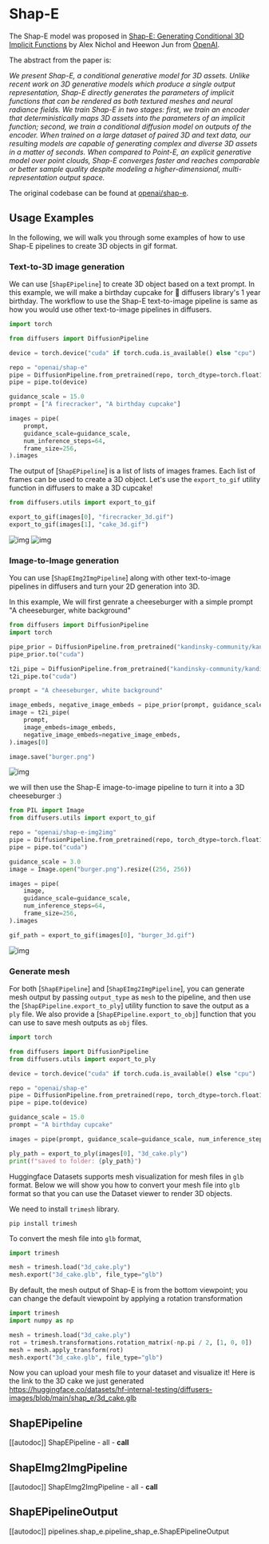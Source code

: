 <!--Copyright 2023 The HuggingFace Team. All rights reserved.
Licensed under the Apache License, Version 2.0 (the "License"); you may not use this file except in compliance with
the License. You may obtain a copy of the License at
http://www.apache.org/licenses/LICENSE-2.0
Unless required by applicable law or agreed to in writing, software distributed under the License is distributed on
an "AS IS" BASIS, WITHOUT WARRANTIES OR CONDITIONS OF ANY KIND, either express or implied. See the License for the
specific language governing permissions and limitations under the License.
-->

# Shap-E

The Shap-E model was proposed in [Shap-E: Generating Conditional 3D Implicit Functions](https://huggingface.co/papers/2305.02463) by Alex Nichol and Heewon Jun from [OpenAI](https://github.com/openai). 

The abstract from the paper is:

*We present Shap-E, a conditional generative model for 3D assets. Unlike recent work on 3D generative models which produce a single output representation, Shap-E directly generates the parameters of implicit functions that can be rendered as both textured meshes and neural radiance fields. We train Shap-E in two stages: first, we train an encoder that deterministically maps 3D assets into the parameters of an implicit function; second, we train a conditional diffusion model on outputs of the encoder. When trained on a large dataset of paired 3D and text data, our resulting models are capable of generating complex and diverse 3D assets in a matter of seconds. When compared to Point-E, an explicit generative model over point clouds, Shap-E converges faster and reaches comparable or better sample quality despite modeling a higher-dimensional, multi-representation output space.*

The original codebase can be found at [openai/shap-e](https://github.com/openai/shap-e).

## Usage Examples

In the following, we will walk you through some examples of how to use Shap-E pipelines to create 3D objects in gif format.

### Text-to-3D image generation 

We can use [`ShapEPipeline`] to create 3D object based on a text prompt. In this example, we will make a birthday cupcake for :firecracker: diffusers library's 1 year birthday. The workflow to use the Shap-E text-to-image pipeline is same as how you would use other text-to-image pipelines in diffusers.

```python
import torch

from diffusers import DiffusionPipeline

device = torch.device("cuda" if torch.cuda.is_available() else "cpu")

repo = "openai/shap-e"
pipe = DiffusionPipeline.from_pretrained(repo, torch_dtype=torch.float16)
pipe = pipe.to(device)

guidance_scale = 15.0
prompt = ["A firecracker", "A birthday cupcake"]

images = pipe(
    prompt,
    guidance_scale=guidance_scale,
    num_inference_steps=64,
    frame_size=256,
).images
```

The output of [`ShapEPipeline`] is a list of lists of images frames. Each list of frames can be used to create a 3D object. Let's use the `export_to_gif` utility function in diffusers to make a 3D cupcake!

```python
from diffusers.utils import export_to_gif

export_to_gif(images[0], "firecracker_3d.gif")
export_to_gif(images[1], "cake_3d.gif")
```
![img](https://huggingface.co/datasets/hf-internal-testing/diffusers-images/resolve/main/shap_e/firecracker_out.gif)
![img](https://huggingface.co/datasets/hf-internal-testing/diffusers-images/resolve/main/shap_e/cake_out.gif)


### Image-to-Image generation

You can use [`ShapEImg2ImgPipeline`] along with other text-to-image pipelines in diffusers and turn your 2D generation into 3D. 

In this example, We will first genrate a cheeseburger with a simple prompt "A cheeseburger, white background" 

```python
from diffusers import DiffusionPipeline
import torch

pipe_prior = DiffusionPipeline.from_pretrained("kandinsky-community/kandinsky-2-1-prior", torch_dtype=torch.float16)
pipe_prior.to("cuda")

t2i_pipe = DiffusionPipeline.from_pretrained("kandinsky-community/kandinsky-2-1", torch_dtype=torch.float16)
t2i_pipe.to("cuda")

prompt = "A cheeseburger, white background"

image_embeds, negative_image_embeds = pipe_prior(prompt, guidance_scale=1.0).to_tuple()
image = t2i_pipe(
    prompt,
    image_embeds=image_embeds,
    negative_image_embeds=negative_image_embeds,
).images[0]

image.save("burger.png")
```

![img](https://huggingface.co/datasets/hf-internal-testing/diffusers-images/resolve/main/shap_e/burger_in.png)

we will then use the Shap-E image-to-image pipeline to turn it into a 3D cheeseburger :)

```python
from PIL import Image
from diffusers.utils import export_to_gif

repo = "openai/shap-e-img2img"
pipe = DiffusionPipeline.from_pretrained(repo, torch_dtype=torch.float16)
pipe = pipe.to("cuda")

guidance_scale = 3.0
image = Image.open("burger.png").resize((256, 256))

images = pipe(
    image,
    guidance_scale=guidance_scale,
    num_inference_steps=64,
    frame_size=256,
).images

gif_path = export_to_gif(images[0], "burger_3d.gif")
```
![img](https://huggingface.co/datasets/hf-internal-testing/diffusers-images/resolve/main/shap_e/burger_out.gif)

### Generate mesh

For both [`ShapEPipeline`] and [`ShapEImg2ImgPipeline`], you can generate mesh output by passing `output_type` as `mesh` to the pipeline, and then use the [`ShapEPipeline.export_to_ply`] utility function to save the output as a `ply` file. We also provide a [`ShapEPipeline.export_to_obj`] function that you can use to save mesh outputs as `obj` files.

```python
import torch

from diffusers import DiffusionPipeline
from diffusers.utils import export_to_ply

device = torch.device("cuda" if torch.cuda.is_available() else "cpu")

repo = "openai/shap-e"
pipe = DiffusionPipeline.from_pretrained(repo, torch_dtype=torch.float16, variant="fp16")
pipe = pipe.to(device)

guidance_scale = 15.0
prompt = "A birthday cupcake"

images = pipe(prompt, guidance_scale=guidance_scale, num_inference_steps=64, frame_size=256, output_type="mesh").images

ply_path = export_to_ply(images[0], "3d_cake.ply")
print(f"saved to folder: {ply_path}")
```

Huggingface Datasets supports mesh visualization for mesh files in `glb` format. Below we will show you how to convert your mesh file into `glb` format so that you can use the Dataset viewer to render 3D objects. 

We need to install `trimesh` library.

```
pip install trimesh
```

To convert the mesh file into `glb` format, 

```python
import trimesh

mesh = trimesh.load("3d_cake.ply")
mesh.export("3d_cake.glb", file_type="glb")
```

By default, the mesh output of Shap-E is from the bottom viewpoint; you can change the default viewpoint by applying a rotation transformation

```python
import trimesh
import numpy as np

mesh = trimesh.load("3d_cake.ply")
rot = trimesh.transformations.rotation_matrix(-np.pi / 2, [1, 0, 0])
mesh = mesh.apply_transform(rot)
mesh.export("3d_cake.glb", file_type="glb")
```

Now you can upload your mesh file to your dataset and visualize it! Here is the link to the 3D cake we just generated
https://huggingface.co/datasets/hf-internal-testing/diffusers-images/blob/main/shap_e/3d_cake.glb

## ShapEPipeline
[[autodoc]] ShapEPipeline
	- all
	- __call__

## ShapEImg2ImgPipeline
[[autodoc]] ShapEImg2ImgPipeline
	- all
	- __call__

## ShapEPipelineOutput
[[autodoc]] pipelines.shap_e.pipeline_shap_e.ShapEPipelineOutput
